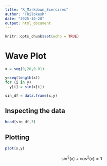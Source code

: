 ```yaml
---
title: "R_Markdown_Exercises"
author: "Thilokesh"
date: "2025-10-28"
output: html_document
---
```


```r
knitr::opts_chunk$set(echo = TRUE)
```

# Wave Plot
```r
x = seq(0,20,0.01)
```
```r
y=seq(length(x))
for (i in y)
  y[i] = sin(x[i])
```
```r
sin_df = data.frame(x,y)
```
## Inspecting the data
```r
head(sin_df,3)
```
## Plotting
```r
plot(x,y)
```
$$\sin^2(x)+\cos^2(x)=1$$
